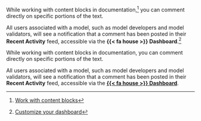 :::: {.content-visible unless-format="revealjs"}
While working with content blocks in documentation,^[[Work with content blocks](work-with-content-blocks.qmd)] you can comment directly on specific portions of the text.

All users associated with a model, such as model developers and model validators, will see a notification that a comment has been posted in their **Recent Activity** feed, accessible via the **{{< fa house >}} Dashboard**.^[[Customize your dashboard](/guide/configuration/customize-your-dashboard.qmd)]

::::

:::: {.content-hidden unless-format="revealjs"}
While working with content blocks in documentation, you can comment directly on specific portions of the text.

All users associated with a model, such as model developers and model validators, will see a notification that a comment has been posted in their **Recent Activity** feed, accessible via the [**{{< fa house >}} Dashboard**](/guide/configuration/customize-your-dashboard.qmd).

::::